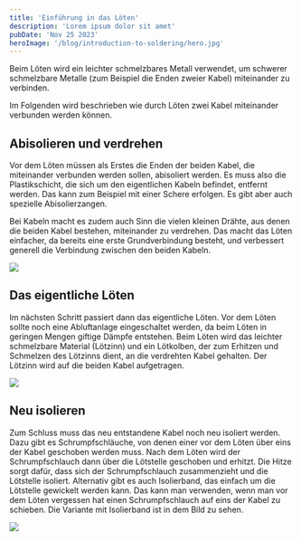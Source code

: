 ```yaml
---
title: 'Einführung in das Löten'
description: 'Lorem ipsum dolor sit amet'
pubDate: 'Nov 25 2023'
heroImage: '/blog/introduction-to-soldering/hero.jpg'
---
```


Beim Löten wird ein leichter schmelzbares Metall verwendet, um schwerer
schmelzbare Metalle (zum Beispiel die Enden zweier Kabel) miteinander zu
verbinden.

Im Folgenden wird beschrieben wie durch Löten zwei Kabel miteinander verbunden
werden können.

## Abisolieren und verdrehen

Vor dem Löten müssen als Erstes die Enden der beiden Kabel, die miteinander
verbunden werden sollen, abisoliert werden. Es muss also die Plastikschicht,
die sich um den eigentlichen Kabeln befindet, entfernt werden. Das kann zum
Beispiel mit einer Schere erfolgen. Es gibt aber auch spezielle Abisolierzangen.

Bei Kabeln macht es zudem auch Sinn die vielen kleinen Drähte, aus denen die
beiden Kabel bestehen, miteinander zu verdrehen. Das macht das Löten einfacher,
da bereits eine erste Grundverbindung besteht, und verbessert generell die
Verbindung zwischen den beiden Kabeln.

![](/blog/introduction-to-soldering/stripped-and-twisted.jpg)

## Das eigentliche Löten

Im nächsten Schritt passiert dann das eigentliche Löten. Vor dem Löten sollte
noch eine Abluftanlage eingeschaltet werden, da beim Löten in geringen Mengen
giftige Dämpfe entstehen. Beim Löten wird das leichter schmelzbare Material
(Lötzinn) und ein Lötkolben, der zum Erhitzen und Schmelzen des Lötzinns dient,
an die verdrehten Kabel gehalten. Der Lötzinn wird auf die beiden Kabel
aufgetragen.

![](/blog/introduction-to-soldering/soldered.jpg)

## Neu isolieren

Zum Schluss muss das neu entstandene Kabel noch neu isoliert werden. Dazu gibt
es Schrumpfschläuche, von denen einer vor dem Löten über eins der Kabel
geschoben werden muss. Nach dem Löten wird der Schrumpfschlauch dann über die
Lötstelle geschoben und erhitzt. Die Hitze sorgt dafür, dass sich der
Schrumpfschlauch zusammenzieht und die Lötstelle isoliert. Alternativ gibt es
auch Isolierband, das einfach um die Lötstelle gewickelt werden kann. Das kann
man verwenden, wenn man vor dem Löten vergessen hat einen Schrumpfschlauch auf
eins der Kabel zu schieben. Die Variante mit Isolierband ist in dem Bild zu
sehen.

![](/blog/introduction-to-soldering/newly-insulated.jpg)
